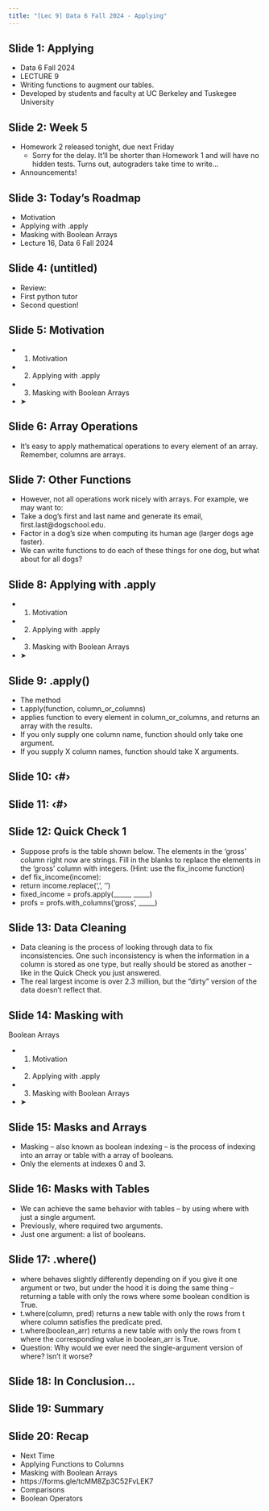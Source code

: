 ```yaml
---
title: "[Lec 9] Data 6 Fall 2024 - Applying"
---
```


## Slide 1: Applying

- Data 6 Fall 2024
- LECTURE 9
- Writing functions to augment our tables.
- Developed by students and faculty at UC Berkeley and Tuskegee University

## Slide 2: Week 5

- Homework 2 released tonight, due next Friday
  - Sorry for the delay. It’ll be shorter than Homework 1 and will have no hidden tests. Turns out, autograders take time to write…
- Announcements!

## Slide 3: Today’s Roadmap

- Motivation
- Applying with .apply
- Masking with Boolean Arrays
- Lecture 16, Data 6 Fall 2024

## Slide 4: (untitled)

- Review:
- First python tutor
- Second question!

## Slide 5: Motivation

- 1. Motivation
- 2. Applying with .apply
- 3. Masking with Boolean Arrays
- ➤

## Slide 6: Array Operations

- It’s easy to apply mathematical operations to every element of an array. Remember, columns are arrays.

## Slide 7: Other Functions

- However, not all operations work nicely with arrays. For example, we may want to:
- Take a dog’s first and last name and generate its email, first.last@dogschool.edu.
- Factor in a dog’s size when computing its human age (larger dogs age faster).
- We can write functions to do each of these things for one dog, but what about for all dogs?

## Slide 8: Applying with .apply

- 1. Motivation
- 2. Applying with .apply
- 3. Masking with Boolean Arrays
- ➤

## Slide 9: .apply()

- The method
- t.apply(function, column\_or\_columns)
- applies function to every element in column\_or\_columns, and returns an array with the results.
- If you only supply one column name, function should only take one argument.
- If you supply X column names, function should take X arguments.

## Slide 10: ‹\#›

## Slide 11: ‹\#›

## Slide 12: Quick Check 1

- Suppose profs is the table shown below. The elements in the 'gross' column right now are strings. Fill in the blanks to replace the elements in the 'gross' column with integers. (Hint: use the fix\_income function)
- def fix\_income(income):
- return income.replace(',', '')
- fixed\_income = profs.apply(\_\_\_\_\_, \_\_\_\_\_)
- profs = profs.with\_columns('gross', \_\_\_\_\_)

## Slide 13: Data Cleaning

- Data cleaning is the process of looking through data to fix inconsistencies. One such inconsistency is when the information in a column is stored as one type, but really should be stored as another – like in the Quick Check you just answered.
- The real largest income is over 2.3 million, but the “dirty” version of the data doesn’t reflect that.

## Slide 14: Masking with 
Boolean Arrays

- 1. Motivation
- 2. Applying with .apply
- 3. Masking with Boolean Arrays
- ➤

## Slide 15: Masks and Arrays

- Masking – also known as boolean indexing – is the process of indexing into an array or table with a array of booleans.
- Only the elements at indexes 0 and 3.

## Slide 16: Masks with Tables

- We can achieve the same behavior with tables – by using where with just a single argument.
- Previously, where required two arguments.
- Just one argument: a list of booleans.

## Slide 17: .where()

- where behaves slightly differently depending on if you give it one argument or two, but under the hood it is doing the same thing – returning a table with only the rows where some boolean condition is True.
- t.where(column, pred) returns a new table with only the rows from t  where column satisfies the predicate pred.
- t.where(boolean\_arr) returns a new table with only the rows from t  where the corresponding value in boolean\_arr is True.
- Question: Why would we ever need the single-argument version of where? Isn’t it worse?

## Slide 18: In Conclusion…

## Slide 19: Summary

## Slide 20: Recap

- Next Time
- Applying Functions to Columns
- Masking with Boolean Arrays
- https://forms.gle/tcMM8Zp3C52FvLEK7
- Comparisons
- Boolean Operators

